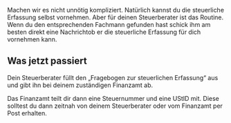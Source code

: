 
Machen wir es nicht unnötig kompliziert. Natürlich kannst du die steuerliche Erfassung selbst vornehmen.
Aber für deinen Steuerberater ist das Routine. Wenn du den entsprechenden Fachmann gefunden hast schick ihm am besten direkt eine Nachrichtob er die steuerliche Erfassung für dich vornehmen kann.

## Was jetzt passiert

Dein Steuerberater füllt den „Fragebogen zur steuerlichen Erfassung“ aus und gibt ihn bei deinem zuständigen Finanzamt ab.

Das Finanzamt teilt dir dann eine Steuernummer und eine UStID mit.
Diese solltest du dann zeitnah von deinem Steuerberater oder vom Finanzamt per Post erhalten.
